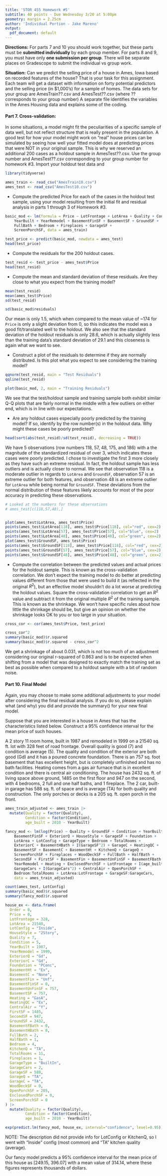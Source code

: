 ```yaml
---
title: 'STOR 455 Homework #5'
subtitle: 40 points - Due Wednesday 3/20 at 5:00pm
geometry: margin = 2.25cm
author: 'Individual Portion - Jake Mareno'
output:
  pdf_document: default
---
```


__Directions:__ For parts 7 and 10 you should work together, but these parts must be __submitted individually__ by each group member. For parts 8 and 9, you must have only __one submission per group__. There will be separate places on Gradescope to submit the individual vs group work. 

__Situation:__ Can we predict the selling price of a house in Ames, Iowa based on recorded features of the house? That is your task for this assignment. Each team will get a dataset with information on forty potential predictors and the selling price (in $1,000’s) for a sample of homes. The data sets for your group are AmesTrain??.csv and AmesTest??.csv (where ?? corresponds to your group number) A separate file identifies the variables in the Ames Housing data and explains some of the coding.

#### Part 7. Cross-validation: ####
In some situations, a model might fit the peculiarities of a specific sample of data well, but not reflect structure that is really present in the population. A good test for how your model might work on "real" house prices can be simulated by seeing how well your fitted model does at predicting prices that were NOT in your original sample. This is why we reserved an additional 200 cases as a holdout sample in AmesTest??.csv. Use the group number and AmesTest??.csv corresponding to your group number for homework #3. Import your holdout test data and 

```r
library(tidyverse)

ames_train <- read_csv("AmesTrain10.csv")
ames_test <- read_csv("AmesTest10.csv")
```


* Compute the predicted Price for each of the cases in the holdout test sample, using your model resulting from the initial fit and residual analysis in parts 1 through 3 of Homework #3. 

```r
basic_mod <- lm(formula = Price ~ LotFrontage + LotArea + Quality + Condition + 
    YearBuilt + YearRemodel + BasementFinSF + BasementSF + GroundSF + 
    FullBath + Bedroom + Fireplaces + GarageSF + 
    ScreenPorchSF, data = ames_train)

test_price <- predict(basic_mod, newdata = ames_test)
head(test_price)
```


* Compute the residuals for the 200 holdout cases.

```r
test_resid <- test_price - ames_test$Price
head(test_resid)
```


* Compute the mean and standard deviation of these residuals. Are they close to what you expect from the training model?

```r
mean(test_resid)
mean(ames_test$Price)
sd(test_resid)

sd(basic_mod$residuals)
```

Our mean is only 1.5, which when compared to the mean value of ~174 for `Price` is only a slight deviation from 0, so this indicates the model was a good fit/translated well to the holdout. We also see that the standard deviation of the holdout residuals is only 28.6, which is actually slightly less than the training data's standard deviation of 29.1 and this closeness is again what we want to see. 

* Construct a plot of the residuals to determine if they are normally distributed. Is this plot what you expect to see considering the training model?

```r
qqnorm(test_resid, main = "Test Residuals")
qqline(test_resid)

plot(basic_mod, 2, main = "Training Residuals")
```

We see that the test/holdout sample and training sample both exhibit similar Q-Q plots that are fairly normal in the middle with a few outliers on either end, which is in line with our expectations.

* Are any holdout cases especially poorly predicted by the training model? If so, identify by the row number(s) in the holdout data. Why might these cases be poorly predicted?

```r
head(sort(abs(test_resid)/sd(test_resid), decreasing = TRUE))
```

We have 5 observations (row numbers 118, 57, 48, 175, and 186) with a the magnitude of the standardized residual of over 3, which indicates these cases were poorly predicted. I chose to investigate the first 3 more closely as they have such an extreme residual. In fact, the holdout sample has less outliers and is actually closer to normal. We see that observation 118 is a moderate outlier in regards to `LotArea` and `GroundSF`, observation 57 is an extreme outlier for both features, and observation 48 is an extreme outlier for `LotArea` while being normal for `GroundSF`. These deviations from the normal distribution of these features likely accounts for most of the poor accuracy in predicting these observations.

```r
# Looked at the numbers for these observations
# ames_test[c(118,57,48),]


plot(ames_test$LotArea, ames_test$Price)
points(ames_test$LotArea[118], ames_test$Price[118], col="red", cex=2)
points(ames_test$LotArea[57], ames_test$Price[57], col="blue", cex=2)
points(ames_test$LotArea[48], ames_test$Price[48], col="green", cex=2)
plot(ames_test$GroundSF, ames_test$Price)
points(ames_test$GroundSF[118], ames_test$Price[118], col="red", cex=2)
points(ames_test$GroundSF[57], ames_test$Price[57], col="blue", cex=2)
points(ames_test$GroundSF[48], ames_test$Price[48], col="green", cex=2)
```


* Compute the correlation between the predicted values and actual prices for the holdout sample. This is known as the cross-validation correlation. We don’t expect the training model to do better at predicting values different from those that were used to build it (as reflected in the original $R^{2}$), but an effective model shouldn’t do a lot worse at predicting the holdout values. Square the cross-validation correlation to get an $R^{2}$ value and subtract it from the original multiple $R^{2}$ of the training sample. This is known as the shrinkage. We won’t have specific rules about how little the shrinkage should be, but give an opinion on whether the shrinkage looks OK to you or too large in your situation. 

```r
cross_cor <- cor(ames_test$Price, test_price)

cross_cor^2
summary(basic_mod)$r.squared
summary(basic_mod)$r.squared - cross_cor^2

```

We get a shrinkage of about 0.031, which is not too much of an adjustment considering our original r-squared of 0.863 and is to be expected when shifting from a model that was designed to exactly match the training set as best as possible when compared to a holdout sample with a bit of random noise.



#### Part 10. Final Model ####  

Again, you may choose to make some additional adjustments to your model after considering the final residual analysis. If you do so, please explain what (and why) you did and provide the summary() for your new final model.
    
Suppose that you are interested in a house in Ames that has the characteristics listed below. Construct a 95% confidence interval for the mean price of such houses.

A 2 story 11 room home, built in 1987 and remodeled in 1999 on a 21540 sq. ft. lot with 328 feet of road frontage. Overall quality is good (7) and condition is average (5). The quality and condition of the exterior are both good (Gd) and it has a poured concrete foundation. There is an 757 sq. foot basement that has excellent height, but is completely unfinished and has no bath facilities. Heating comes from a gas air furnace that is in excellent condition and there is central air conditioning. The house has 2432 sq. ft. of living space above ground, 1485 on the first floor and 947 on the second, with 4 bedrooms, 2 full and one half baths, and 1 fireplace. The 2 car, built-in garage has 588 sq. ft. of space and is average (TA) for both quality and construction. The only porches or decks is a 205 sq. ft. open porch in the front. 

```r
ames_train_adjusted <- ames_train |> 
  mutate(Quality = factor(Quality),
         Condition = factor(Condition),
         age_built = 2010 - YearBuilt)

fancy_mod <- lm(log(Price) ~ Quality + GroundSF + Condition + YearBuilt + 
    BasementFinSF + ExteriorQ + HouseStyle + GarageSF + Foundation + 
    LotArea + LotConfig + GarageType + Bedroom + TotalRooms + 
    ExteriorC + BasementHBath + I(GarageSF^2) + GarageC + HeatingQC + 
    BasementSF + BasementC + BasementHt + KitchenQ + GarageQ + 
    ScreenPorchSF + Fireplaces + WoodDeckSF + FullBath + HalfBath + 
    SecondSF + FirstSF + BasementFin + BasementUnFinSF + BasementFBath + 
    YearRemodel + Heating + EnclosedPorchSF + LotFrontage + I(age_built^2) + 
    GarageCars + I(GarageCars^2) + CentralAir + OpenPorchSF + 
    Bedroom:TotalRooms + LotArea:LotFrontage + GarageSF:GarageCars, 
    data = ames_train_adjusted)

count(ames_test, LotConfig)
summary(basic_mod)$r.squared
summary(fancy_mod)$r.squared

house_ex <- data.frame(
  Order = 0,
  Price = 0,
  LotFrontage = 328,
  LotArea = 21540,
  LotConfig = "Inside",
  HouseStyle = "2Story",
  Quality = 7,
  Condition = 5,
  YearBuilt = 1987,
  YearRemodel = 1999,
  ExteriorQ = "Gd",
  ExteriorC = "Gd",
  Foundation = "PConc",
  BasementHt = "Ex",
  BasementC = "None",
  BasementFin = "Unf",
  BasementFinSF = 0,
  BasementUnFinSF = 757,
  BasementSF = 757,
  Heating = "GasA",
  HeatingQC = "Ex",
  CentralAir = "Y",
  FirstSF = 1485,
  SecondSF = 947,
  GroundSF = 2432,
  BasementFBath = 0,
  BasementHBath = 0,
  FullBath = 2,
  HalfBath = 1,
  Bedroom = 4,
  KitchenQ = "TA",
  TotalRooms = 11,
  Fireplaces = 1,
  GarageType = "BuiltIn",
  GarageCars = 2,
  GarageSF = 588,
  GarageQ = "TA",
  GarageC = "TA",
  WoodDeckSF = 0,
  OpenPorchSF = 205,
  EnclosedPorchSF = 0,
  ScreenPorchSF = 0
) |>
  mutate(Quality = factor(Quality),
         Condition = factor(Condition),
         age_built = 2010 - YearBuilt)

exp(predict.lm(fancy_mod, house_ex, interval="confidence", level=0.95))
```

NOTE: The description did not provide info for LotConfig or KitchenQ, so I went with "Inside" config (most common) and "TA" kitchen quality (average).

Our fancy model predicts a 95% confidence interval for the mean price of this house as [249.15, 396.07] with a mean value of 314.14, where these figures represents thousands of dollars.
